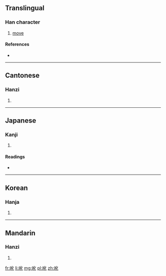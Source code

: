 ==Translingual==

===Han character===
{{Han char|rn=30|rad=口|as=04|sn=7|four=6101<sub>0</sub>|canj=口人心 (ROP)}}

# [[move]]

====References====
* {{Han ref|kx=0178.120|dkj=03348|dj=0395.170|hdz=10590.050|uh=542A|ud=21546|bh=CA78|bd=51832}}

----

==Cantonese==

===Hanzi===
{{yue-hanzi|jyut=|y=ngo4}}

# {{defn|lang=yue|sort=口04}}

----

==Japanese==

===Kanji===
{{ja-kanji|grade=|rs=口04}}

# {{defn|lang=ja|sort=口04}}

====Readings====
* {{ja-readings|on=[[ぐう]] (gū), [[げ]] (ge)|kun=[[うごく]] (ugoku), [[かえる]] (kaeru), [[かわる]] (kawaru)}}

----

==Korean==

===Hanja===
{{ko-hanja|hangeul=와|rv=wa|mr=wa}}

# {{defn|lang=ko|sort=口04}}

----

==Mandarin==

===Hanzi===
{{cmn-hanzi|pin=[[é]] ([[e2]])|wg=o<sup>2</sup>}}

# {{defn|lang=cmn|sort=口04}}

[[fr:吪]]
[[li:吪]]
[[mg:吪]]
[[pl:吪]]
[[zh:吪]]